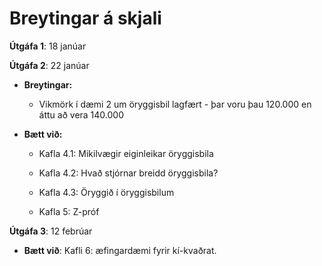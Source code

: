 # Breytingar á skjali

**Útgáfa 1**: 18 janúar

**Útgáfa 2**: 22 janúar

-   **Breytingar:**

    -   Vikmörk í dæmi 2 um öryggisbil lagfært - þar voru þau 120.000 en áttu að vera 140.000

-   **Bætt við:**

    -   Kafla 4.1: Mikilvægir eiginleikar öryggisbila

    -   Kafla 4.2: Hvað stjórnar breidd öryggisbila?

    -   Kafla 4.3: Öryggið í öryggisbilum

    -   Kafla 5: Z-próf

**Útgáfa 3**: 12 febrúar

-   **Bætt við**: Kafli 6: æfingardæmi fyrir kí-kvaðrat.
